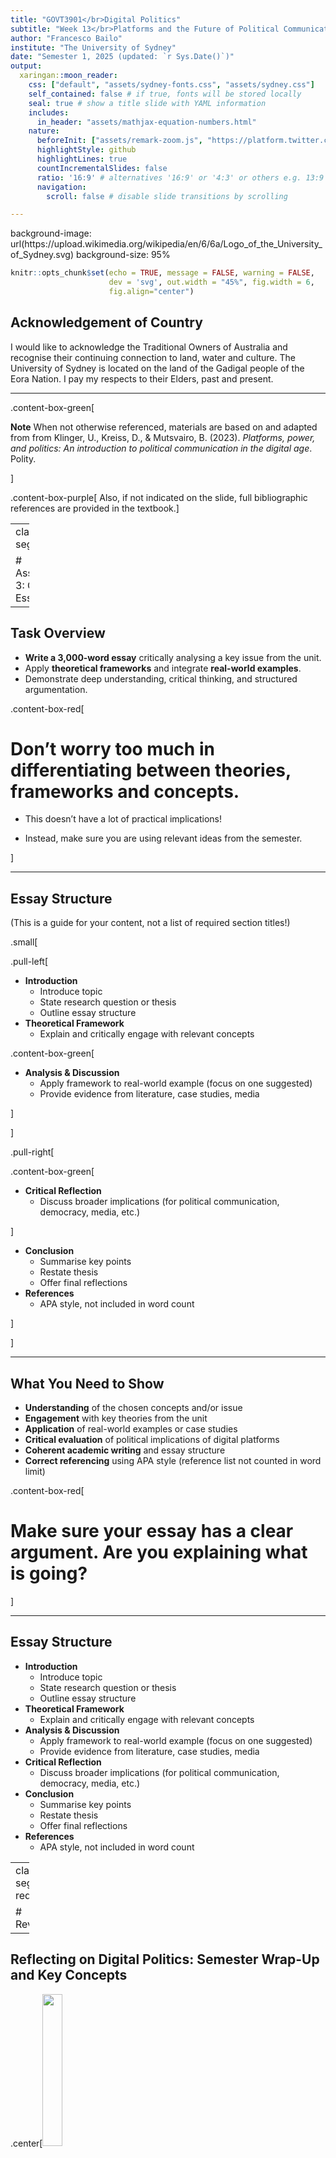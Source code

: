 ```yaml
---
title: "GOVT3901</br>Digital Politics"
subtitle: "Week 13</br>Platforms and the Future of Political Communication"
author: "Francesco Bailo"
institute: "The University of Sydney"
date: "Semester 1, 2025 (updated: `r Sys.Date()`)"
output:
  xaringan::moon_reader:
    css: ["default", "assets/sydney-fonts.css", "assets/sydney.css"]
    self_contained: false # if true, fonts will be stored locally
    seal: true # show a title slide with YAML information
    includes:
      in_header: "assets/mathjax-equation-numbers.html"
    nature:
      beforeInit: ["assets/remark-zoom.js", "https://platform.twitter.com/widgets.js"]
      highlightStyle: github
      highlightLines: true
      countIncrementalSlides: false
      ratio: '16:9' # alternatives '16:9' or '4:3' or others e.g. 13:9
      navigation:
        scroll: false # disable slide transitions by scrolling

---
```


background-image: url(https://upload.wikimedia.org/wikipedia/en/6/6a/Logo_of_the_University_of_Sydney.svg)
background-size: 95%

```r

knitr::opts_chunk$set(echo = TRUE, message = FALSE, warning = FALSE, 
                      dev = 'svg', out.width = "45%", fig.width = 6,
                      fig.align="center")

```

## Acknowledgement of Country

I would like to acknowledge the Traditional Owners of Australia and  recognise their continuing connection to land, water and culture. The  University of Sydney is located on the land of the Gadigal people  of the Eora Nation. I pay my respects to their Elders, past and present.



---

.content-box-green[

**Note** When not otherwise referenced, materials are based on and adapted from from Klinger, U., Kreiss, D., & Mutsvairo, B. (2023). *Platforms, power, and politics: An introduction to political communication in the digital age*. Polity.

]

.content-box-purple[
Also, if not indicated on the slide, full bibliographic references are provided in the textbook.
]

---
class: segue-red

# Assignment 3: Critical Essay

---

## Task Overview

- **Write a 3,000-word essay** critically analysing a key issue from the unit.
- Apply **theoretical frameworks** and integrate **real-world examples**.
- Demonstrate deep understanding, critical thinking, and structured argumentation.

.content-box-red[

# Don't worry too much in differentiating between theories, frameworks and concepts.

- This doesn't have a lot of practical implications!

- Instead, make sure you are using relevant ideas from the semester.

]

---

## Essay Structure 

(This is a guide for your content, not a list of required section titles!)

.small[

.pull-left[

- **Introduction**  
  - Introduce topic  
  - State research question or thesis  
  - Outline essay structure

- **Theoretical Framework**  
  - Explain and critically engage with relevant concepts
  
.content-box-green[

- **Analysis & Discussion**  
  - Apply framework to real-world example (focus on one suggested)  
  - Provide evidence from literature, case studies, media
  
]

]

.pull-right[

.content-box-green[

- **Critical Reflection**  
  - Discuss broader implications (for political communication, democracy, media, etc.)

]


- **Conclusion**  
  - Summarise key points  
  - Restate thesis  
  - Offer final reflections

- **References**  
  - APA style, not included in word count

]

]

---

## What You Need to Show
- **Understanding** of the chosen concepts and/or issue  
- **Engagement** with key theories from the unit  
- **Application** of real-world examples or case studies  
- **Critical evaluation** of political implications of digital platforms  
- **Coherent academic writing** and essay structure  
- **Correct referencing** using APA style (reference list not counted in word limit)

.content-box-red[

# Make sure your essay has a clear argument. Are you explaining what is going?

]

---

## Essay Structure

- **Introduction**  
  - Introduce topic  
  - State research question or thesis  
  - Outline essay structure

- **Theoretical Framework**  
  - Explain and critically engage with relevant concepts

- **Analysis & Discussion**  
  - Apply framework to real-world example (focus on one suggested)  
  - Provide evidence from literature, case studies, media

- **Critical Reflection**  
  - Discuss broader implications (for political communication, democracy, media, etc.)

- **Conclusion**  
  - Summarise key points  
  - Restate thesis  
  - Offer final reflections

- **References**  
  - APA style, not included in word count


---
class: segue-red

# Review

---

## Reflecting on Digital Politics: Semester Wrap-Up and Key Concepts

.center[<img src = '../img/week-13-qr-menti.png' width = '25%'> 

or try https://www.menti.com/al2zcfwti6d3]

---

## Week 1: Introduction – Political Communication  
- **Political communication**: all symbolic expressions shaping public life  
- Includes **power, identity, resources, belonging, legitimacy**  
- **Technologies** shape meaning circulation across time  
- **Platforms** introduce tensions: bias reinforcement, discourse fragmentation  
- Angela Merkel: social media challenges **democratic compromise**  
- Book focus: how platforms reshape communication, democracy, and global power  

---

## Week 2: Definitions and Variations  
- **Political communication** includes more than elections: social movements, protests, memes  
- What’s political depends on **communication struggles**  
- Global variation: e.g., US two-party vs. Swiss consensus systems  
- **Private issues** (e.g., domestic violence, LGBTQIA+ rights) become political  
- Platforms can **democratise** or entrench power depending on context  

---

## Week 3: Platforms and Their Power(s)

.small[

- **Platforms** = programmable architectures organising interactions 
- Operate on **affordances, algorithms, monetisation**  
- Power spans **distribution, infrastructure, governance**  
- Platforms shape visibility, attention, and participation  
- Users: politicians, media, movements, individuals  
- Power is **uneven**: platforms set rules but rely on user content  

.content-box-red[

1. **Instrumentarian power** (Zuboff, 2018), or the ability of platforms to observe, interpret, and modify user behavior through data collection and predictive analytics;
2. **Curation power** (Gillespie, 2018), or the ability to filter, rank, and prioritize content through platform algorithms and moderation policies, thereby structuring what users see and engage with; and 
3. **System administration power** (Bratton, 2016), or sovereign control platforms have over their infrastructure, including the ability to permit or deny access, regulate terms of service, and shape the technical standards for participation. 

]

]

---

## Week 4: Platforms and Public Spheres  
- **Public spheres**: spaces for opinion, debate, accountability (Habermas)  
- Platforms create **affective publics, counterpublics** (e.g., Black Twitter)  
- **Context collapse**: overlapping audiences (Marwick & boyd)  
- Platforms disrupt public/private boundaries, challenge consensus  
- Scholars debate **post-public sphere** due to fragmented attention  

.center[<img src = 'https://www.thoughtco.com/thmb/iS4KYYtwb2HSHBdTNb-NiuVTvHE=/750x0/filters:no_upscale():max_bytes(150000):strip_icc():format(webp)/people-variety-in-viennese-coffee-houses-1165124053-88c429cfa3f849c48cab53cf9dca27a2.jpg' width = '40%'>]

---

## Week 5: Platforms and Journalism  
- **Journalism**: gatekeeping, agenda-setting, framing  
- Platforms challenge **business models**, amplify **misinformation**  
- Rise of **citizen journalism**, especially in crisis  
- **Knowledge institutions** (journalism, academia) vital for accountability  
- Journalism remains inherently **political**: informs publics, holds power to account  

.center[<img src = 'https://www.nyfa.edu/wp-content/uploads/2022/11/Most-Influential-Journalists-Today.jpg' width = '60%'>]

---

## Week 6: Strategic Political Communication  
- **Strategic communication**: lobbying, PR, advocacy, marketing, diplomacy  
- Aims to **persuade, legitimise, shape publics**  
- Platforms amplify speed, reach, **fragmentation**  
- **Public opinion** is constructed, not raw  
- Communication strategies leverage platform affordances for influence  

---

## Week 7: Campaigns and Campaigning  

.pull-left[

- Four ages:  
  - **Party-centred**  
  - **Mass media-centred**  
  - **Target group-centred**  
  - **Individual-centred** (microtargeting)  
- Platforms enable data-driven, personalised outreach  
- Campaigns shift public discourse but can’t overcome structural factors (e.g., economy, incumbency)  
- Social media helps challengers but reinforces inequalities if resources are imbalanced 

]
 

.pull-right[

.center[<img src = 'https://cdn.cnn.com/cnn/interactive/2020/09/politics/campaign-photography-cnnphotos/media/02.jpg' width = '90%'>]

]


---

## Week 8: Platforms and Movements  
- **Movements**: networks with shared identity, collective goals  
- **Resource mobilisation** (McCarthy & Zald) critical to success  
- Digital affordances: **hashtag activism, connective action, transnational solidarity**  
- Formal organisations (SMOs) coordinate resources but may clash with grassroots actors  
- Media visibility can legitimise or undermine movements  

.center[<img src = 'https://res.cloudinary.com/aenetworks/image/upload/c_fill,ar_2,w_3840,h_1920,g_auto/dpr_auto/f_auto/q_auto:eco/v1/arab-spring-gettyimages-108994884?_a=BAVAZGDX0' width = '60%'>]

---

## Week 9: Platform Governance  
- **Platform governance** = state regulation + self-regulation + civil society oversight  
- Key issues: **content moderation, privacy, misinformation, hate speech**  
- Example: Europe’s **right to be forgotten**  
- Governance is **multidimensional**, crossing laws, norms, enforcement mechanisms  
- Civil society and researchers push for accountability and reform  

.center[

<img src = 'https://cdn.theatlantic.com/thumbor/Lyp6bEY_8iyWw4ECxyyjg5Ekw1Y=/0x46:3000x1734/1952x1098/media/img/mt/2018/04/GettyImages_944426802/original.jpg' width = '80%'>

]
---

## Week 10: Misinformation, Disinformation, Propaganda  
- **Misinformation** (false, unintentional) vs. **disinformation** (false, intentional) vs. **propaganda** (manipulative campaigns)  
- Platforms amplify speed, reach, virality  
- Leads to **polarisation, mistrust, misperception**  
- Solutions: **fact-checking, media literacy, platform accountability**  
- Democracies must balance openness and harm mitigation  

.center[<img src = 'https://www.bard.edu/files/pr/main_news_image.php?id=16592' width = '40%'>]

---

## Week 11: Populism, Radicalism, Extremism  
- **Populism** = people vs. elites, anti-pluralist, emotional  
- Platforms help bypass gatekeepers, amplify grievances  
- **Radicalism** seeks systemic change; **extremism** often uses violence  
- Platform affordances favour populist communication  
- Populism can challenge or erode democracy depending on actors and context  

---

## Week 12: Politics and Entertainment  
- **Politainment**: memes, celebrity activism, satire, fashion  
- Celebrities become politicians; politicians become celebrities  
- Entertainment shapes **political identity, norms, solidarity**  
- Cultural forms (music, streaming) carry political meaning  
- Debate: trivialisation vs. democratisation of political engagement  

.center[<img src = 'https://www.hubspot.com/hubfs/top-instagram-influencers.jpg' width = '40%'>]

---
class: segue-red

# A few concluding remarks


---

## So what, about platforms, power and politics? 

<div style="display: flex; justify-content: center;">
  <blockquote class="twitter-tweet">
    <p lang="en" dir="ltr">
      That face when you just wanted a faster way to rank girls by looks and ended up installing a fascist government in the most powerful country on earth 
      <a href="https://t.co/VEaQjz9Z6s">pic.twitter.com/VEaQjz9Z6s</a>
    </p>
    &mdash; Zack Bornstein (@ZackBornstein) 
    <a href="https://twitter.com/ZackBornstein/status/983786300196048900?ref_src=twsrc%5Etfw">April 10, 2018</a>
  </blockquote> 
</div>
<script async src="https://platform.twitter.com/widgets.js" charset="utf-8"></script>


---

## Origins of the Field

- Political communication formalised in the 1960s (ICA, APSA)
- Defined as **communication shaping meaning around political practices** (Schuetz 2009)
- Textbook expands scope: beyond elites and institutions to movements, identity, culture, health

> "Our model centred platforms… because they provide the infrastructure for much modern-day political communication — and social life far beyond the political."


---

## Platforms at the Centre

- Platforms reshape:
  1. Political capacities of organisations
  2. Collective and connective action
  3. Economics and distribution of information
  4. Organisation of social life
  
- Technologies introduced into **pre-existing** political, social, and economic environments

> "The very same platforms that support global movements for racial justice can also support would-be authoritarians."

---

## Contradictory Findings in Research

- Platforms can **reduce misconceptions** (Garrett 2019),  
  increase political awareness (Ahmad et al. 2019),  
  enhance participation (Dimitrova et al. 2014; Matthes et al. 2019)
- But also **amplify disinformation, misinformation, propaganda** (Persily & Tucker 2020),  
  increase polarisation (Iyengar et al. 2019),  
  spread false beliefs (Pennycook et al. 2021)
- Conditioning effects depend on:
  - Human agency and pre-existing goals (Knoll et al. 2020)
  - Uses and gratifications (Katz et al. 1974)
  - Emotional and cognitive processing (Lazarus 1991; Higgins 1996)

> “People and political systems are agents in media, not passive recipients of information.” (Webster 2014)

---

## Democratic Challenges and Possibilities

- Scholars highlight **serious democratic challenges**:
  - Commercialised, politicised digital ecosystems
  - Misinformation, disinformation, propaganda, polarisation  
    (Iyengar et al. 2019; Pennycook et al. 2021)

- But also acknowledge **radical democratic potentials**:
  - Expanded public spheres
  - Inclusion of voices formerly excluded from participation  
    (Gil de Zúñiga & Chen 2019; Jackson et al. 2020; McIlwain 2019)

> “While many point to the democratic challenges resulting from commercial and highly politicised digital ecosystems… there are also radical potentials for democracy that digital media afford.”

---

## How does Internet technology affect political protest in autocracies?


.pull-left[

.small[


 - Local-level data across ~70 autocratic countries
 
### Major Findings

- Internet reduces **protest occurrence**:
  - Regimes use propaganda, censorship, surveillance, digital governance

- Internet boosts **protest persistence & diffusion**:
  - Once protest starts, activists use digital tools to sustain and spread action

> “Modern communication technology can empower opposition activists — but also strengthen regime control.”

]
 
]

.pull-right[
.center[<img src = 'https://fdslive.oup.com/covers/gab/550-550-72-jpg-RGB-85/9780190918309.jpg'>]
]

---

### Theoretical Contributions

- Identifies **asymmetric control**:
  - Autocracies often control where and how Internet is deployed
  - Digital tools reinforce or substitute for traditional repression (violence, bans)

- Highlights **contextual variation**:
  - Less repressive regimes rely more on digital control
  - More vulnerable once protests erupt
  
  

.content-box-yellow[

Internet expansion reduces protest overall — but makes regimes more vulnerable when unrest begins.

]

> “Digital communication’s political effects are fundamentally multifaceted and context-dependent.”

  
.footnote[
  Weidmann, N. B., & Rød, E. G. (2019). The internet and political protest in autocracies. Oxford University Press. https://doi.org/10.1093/oso/9780190918309.001.0001

]

---

## How does Internet technology affect political protest in democracies?

.pull-left[

.small[

- Internet expands mobilisation beyond dense civic networks:
  - Reaches **disengaged and geographically dispersed** citizens
  - Builds decentralised, flexible organisational models
  
- But **legacy media** play a critical legitimising role:
  - News attention boosts collective efficacy and broadens mobilisation reach (Bailo, 2025)

]

]

.pull-right[

.center[<img src = 'https://upload.wikimedia.org/wikipedia/commons/3/3b/Muenchhausen_Herrfurth_7_500x789.jpg' width = '40%'>]
]

.content-box-yellow[

In both democracies and autocracies, Internet can provide a formidable tool for sustaining a mobilisation. But the Internet can't **bootstrap** a mobilisation into existence. 

]

.footnote[Bailo, F. (2025). Breaking out of legacy mobilization networks: How the Internet reaches and activates the politically disengaged. Journal of Information Technology & Politics. https://doi.org/10.1080/19331681.2025.2494116]


---

## Democracy at a Crossroads

### Platforms simultaneously **empower and threaten** democracy:
- Support grassroots mobilisation, amplify marginalised voices, broaden public debate
- Enable authoritarian actors, facilitate disinformation, fuel polarisation, erode public trust

### Democratic gains:
- Platforms expand public spheres, bring in voices formerly excluded from participation
- Create radical possibilities for new forms of civic engagement, activism, and representation

### Democratic risks:
- Commercial incentives, algorithmic design, and polarised ecosystems can amplify misinformation, disinformation, and manipulation
- Undermine deliberative processes, intensify political divisions, weaken institutional legitimacy

---

.content-box-yellow[

> "Authoritarian leaders and anti-democratic groups can use the very same platforms that promote expression and debate."

]

### The key challenge:

- Understand how people, institutions, and technologies interact to shape outcomes
- Recognise platforms’ dual nature: neither inherently liberatory nor inherently repressive, but contingent on political, social, and economic contexts


---

## Responsibility and Hope

- To navigate the challenges of the platform era, we must **reaffirm democratic responsibilities**:
  
### 1. Uphold **knowledge-producing institutions**:
- Journalism, academia, and civic organisations play crucial roles in producing reliable information and fostering informed public debate
- Their survival and integrity are essential to counteract misinformation, polarisation, and declining trust

### 2. Strengthen **cross-political trust and engagement**:
- Democracies depend on trust across lines of political difference
  - This means resisting the demonisation of fellow citizens and creating spaces for deliberation, negotiation, and mutual recognition
  
---

### 3. Demand **accountability**:
- Hold platforms and powerful elites responsible for their roles in shaping democratic life
- Push for ethical governance, transparency, and regulatory frameworks that align technological innovation with the public good

> "It will take all of us to reaffirm the importance of knowledge, reject cynicism, and embrace living in multiracial and multi-ethnic societies where everyone has the same political and civil rights."

- The hope:
  - Despite the threats, platforms hold immense democratic potential if we actively shape how they are used, governed, and integrated into our societies




---
class: center, middle
# Attendance

## Get your phone out!


---
class: inverse, center, middle

# Any Quick Question?

---
class: center, middle

# See you next week!



